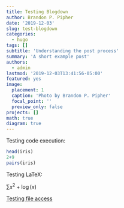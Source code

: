 ```yaml
---
title: Testing Blogdown
author: Brandon P. Pipher
date: '2019-12-03'
slug: test-blogdown
categories:
  - hugo
tags: []
subtitle: 'Understanding the post process'
summary: 'A short example post'
authors:
  - admin
lastmod: '2019-12-03T13:41:56-05:00'
featured: yes
image:
  placement: 1
  caption: 'Photo by Brandon P. Pipher'
  focal_point: ''
  preview_only: false
projects: []
math: true
diagram: true
---
```

Testing code execution:
```r
head(iris)
2+9
pairs(iris)
```
Testing LaTeX:

$\sum{x^2+\log(x)}$

[Testing file access](dl.brandonpipher.com/files/thesis.pdf)
